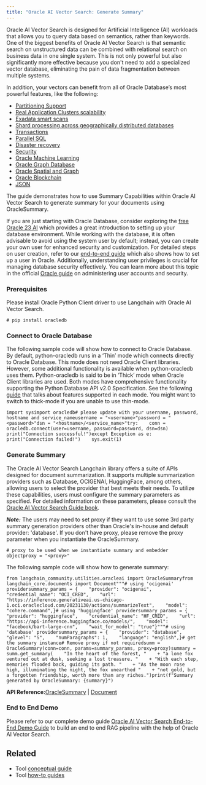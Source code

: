 ```yaml
---
title: "Oracle AI Vector Search: Generate Summary"
---
```


Oracle AI Vector Search is designed for Artificial Intelligence (AI) workloads that allows you to query data based on semantics, rather than keywords. One of the biggest benefits of Oracle AI Vector Search is that semantic search on unstructured data can be combined with relational search on business data in one single system. This is not only powerful but also significantly more effective because you don't need to add a specialized vector database, eliminating the pain of data fragmentation between multiple systems.

In addition, your vectors can benefit from all of Oracle Database’s most powerful features, like the following:

* [Partitioning Support](https://www.oracle.com/database/technologies/partitioning.html)
* [Real Application Clusters scalability](https://www.oracle.com/database/real-application-clusters/)
* [Exadata smart scans](https://www.oracle.com/database/technologies/exadata/software/smartscan/)
* [Shard processing across geographically distributed databases](https://www.oracle.com/database/distributed-database/)
* [Transactions](https://docs.oracle.com/en/database/oracle/oracle-database/23/cncpt/transactions.html)
* [Parallel SQL](https://docs.oracle.com/en/database/oracle/oracle-database/21/vldbg/parallel-exec-intro.html#GUID-D28717E4-0F77-44F5-BB4E-234C31D4E4BA)
* [Disaster recovery](https://www.oracle.com/database/data-guard/)
* [Security](https://www.oracle.com/security/database-security/)
* [Oracle Machine Learning](https://www.oracle.com/artificial-intelligence/database-machine-learning/)
* [Oracle Graph Database](https://www.oracle.com/database/integrated-graph-database/)
* [Oracle Spatial and Graph](https://www.oracle.com/database/spatial/)
* [Oracle Blockchain](https://docs.oracle.com/en/database/oracle/oracle-database/23/arpls/dbms_blockchain_table.html#GUID-B469E277-978E-4378-A8C1-26D3FF96C9A6)
* [JSON](https://docs.oracle.com/en/database/oracle/oracle-database/23/adjsn/json-in-oracle-database.html)

The guide demonstrates how to use Summary Capabilities within Oracle AI Vector Search to generate summary for your documents using OracleSummary.

If you are just starting with Oracle Database, consider exploring the [free Oracle 23 AI](https://www.oracle.com/database/free/#resources) which provides a great introduction to setting up your database environment. While working with the database, it is often advisable to avoid using the system user by default; instead, you can create your own user for enhanced security and customization. For detailed steps on user creation, refer to our [end-to-end guide](https://github.com/langchain-ai/langchain/blob/master/cookbook/oracleai_demo.ipynb) which also shows how to set up a user in Oracle. Additionally, understanding user privileges is crucial for managing database security effectively. You can learn more about this topic in the official [Oracle guide](https://docs.oracle.com/en/database/oracle/oracle-database/19/admqs/administering-user-accounts-and-security.html#GUID-36B21D72-1BBB-46C9-A0C9-F0D2A8591B8D) on administering user accounts and security.

### Prerequisites

Please install Oracle Python Client driver to use Langchain with Oracle AI Vector Search.

```
# pip install oracledb
```

### Connect to Oracle Database

The following sample code will show how to connect to Oracle Database. By default, python-oracledb runs in a ‘Thin’ mode which connects directly to Oracle Database. This mode does not need Oracle Client libraries. However, some additional functionality is available when python-oracledb uses them. Python-oracledb is said to be in ‘Thick’ mode when Oracle Client libraries are used. Both modes have comprehensive functionality supporting the Python Database API v2.0 Specification. See the following [guide](https://python-oracledb.readthedocs.io/en/latest/user_guide/appendix_a.html#featuresummary) that talks about features supported in each mode. You might want to switch to thick-mode if you are unable to use thin-mode.

```
import sysimport oracledb# please update with your username, password, hostname and service_nameusername = "<username>"password = "<password>"dsn = "<hostname>/<service_name>"try:    conn = oracledb.connect(user=username, password=password, dsn=dsn)    print("Connection successful!")except Exception as e:    print("Connection failed!")    sys.exit(1)
```

### Generate Summary

The Oracle AI Vector Search Langchain library offers a suite of APIs designed for document summarization. It supports multiple summarization providers such as Database, OCIGENAI, HuggingFace, among others, allowing users to select the provider that best meets their needs. To utilize these capabilities, users must configure the summary parameters as specified. For detailed information on these parameters, please consult the [Oracle AI Vector Search Guide book](https://docs.oracle.com/en/database/oracle/oracle-database/23/arpls/dbms_vector_chain1.html#GUID-EC9DDB58-6A15-4B36-BA66-ECBA20D2CE57).

***Note:*** The users may need to set proxy if they want to use some 3rd party summary generation providers other than Oracle's in-house and default provider: 'database'. If you don't have proxy, please remove the proxy parameter when you instantiate the OracleSummary.

```
# proxy to be used when we instantiate summary and embedder objectproxy = "<proxy>"
```

The following sample code will show how to generate summary:

```
from langchain_community.utilities.oracleai import OracleSummaryfrom langchain_core.documents import Document"""# using 'ocigenai' providersummary_params = {    "provider": "ocigenai",    "credential_name": "OCI_CRED",    "url": "https://inference.generativeai.us-chicago-1.oci.oraclecloud.com/20231130/actions/summarizeText",    "model": "cohere.command",}# using 'huggingface' providersummary_params = {    "provider": "huggingface",    "credential_name": "HF_CRED",    "url": "https://api-inference.huggingface.co/models/",    "model": "facebook/bart-large-cnn",    "wait_for_model": "true"}"""# using 'database' providersummary_params = {    "provider": "database",    "glevel": "S",    "numParagraphs": 1,    "language": "english",}# get the summary instance# Remove proxy if not requiredsumm = OracleSummary(conn=conn, params=summary_params, proxy=proxy)summary = summ.get_summary(    "In the heart of the forest, "    + "a lone fox ventured out at dusk, seeking a lost treasure. "    + "With each step, memories flooded back, guiding its path. "    + "As the moon rose high, illuminating the night, the fox unearthed "    + "not gold, but a forgotten friendship, worth more than any riches.")print(f"Summary generated by OracleSummary: {summary}")
```

**API Reference:**[OracleSummary](https://python.langchain.com/api_reference/community/utilities/langchain_community.utilities.oracleai.OracleSummary.html) | [Document](https://python.langchain.com/api_reference/core/documents/langchain_core.documents.base.Document.html)

### End to End Demo

Please refer to our complete demo guide [Oracle AI Vector Search End-to-End Demo Guide](https://github.com/langchain-ai/langchain/tree/master/cookbook/oracleai_demo.ipynb) to build an end to end RAG pipeline with the help of Oracle AI Vector Search.

## Related

* Tool [conceptual guide](/oss/concepts/tools)
* Tool [how-to guides](/oss/how_to/#tools)
